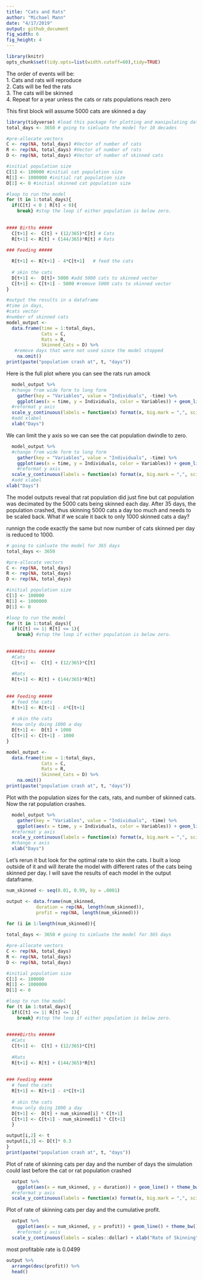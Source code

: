 ```yaml
---
title: "Cats and Rats"
author: "Michael Mann"
date: "4/17/2019"
output: github_document
fig_width: 6
fig_height: 4 
---
```


```r
library(knitr)
opts_chunk$set(tidy.opts=list(width.cutoff=60),tidy=TRUE)
```

The order of events will be:  
1.  Cats and rats will reproduce  
2.  Cats will be fed the rats  
3.  The cats will be skinned  
4.  Repeat for a year unless the cats or rats populations reach zero  
  
This first block will assume 5000 cats are skinned a day
```r
library(tidyverse) #load this package for plotting and manipulating data
total_days <- 3650 # going to simluate the model for 10 decades

#pre-allocate vectors
C <- rep(NA, total_days) #Vector of number of cats
R <- rep(NA, total_days) #Vector of number of rats
D <- rep(NA, total_days) #Vector of number of skinned cats

#initial population size
C[1] <- 100000 #initial cat population size
R[1] <- 1000000 #initial rat population size
D[1] <- 0 #initial skinned cat population size

#loop to run the model
for (t in 1:total_days){
  if(C[t] < 0 | R[t] < 0){
    break} #stop the loop if either population is below zero.
  
  
#### Births #####
  C[t+1] <-  C[t] + (12/365)*C[t] # Cats
  R[t+1] <- R[t] + (144/365)*R[t] # Rats
  
### Feeding #####

  R[t+1] <- R[t+1] - 4*C[t+1]   # feed the cats
  
  # skin the cats
  D[t+1] <-  D[t]+ 5000 #add 5000 cats to skinned vector
  C[t+1] <- C[t+1] - 5000 #remove 5000 cats to skinned vector
}

#output the results in a dataframe 
#time in days, 
#cats vector
#number of skinned cats
model_output <- 
  data.frame(time = 1:total_days, 
             Cats = C, 
             Rats = R, 
             Skinned_Cats = D) %>%
   #remove days that were not used since the model stopped
    na.omit()
print(paste("population crash at", t, "days"))
```


Here is the full plot where you can see the rats run amock
```r
  model_output %>%
  #change from wide form to long form
    gather(key = "Variables", value = "Individuals", -time) %>% 
    ggplot(aes(x = time, y = Individuals, color = Variables)) + geom_line() + theme_bw() +
  #reformat y axis
  scale_y_continuous(labels = function(x) format(x, big.mark = ",", scientific = F)) + 
  #add xlabel
  xlab("Days")
```


We can limit the y axis so we can see the cat population dwindle to zero. 
```r
  model_output %>%
  #change from wide form to long form
    gather(key = "Variables", value = "Individuals", -time) %>% 
    ggplot(aes(x = time, y = Individuals, color = Variables)) + geom_line() + theme_bw() + 
    #reformat y axis
  scale_y_continuous(labels = function(x) format(x, big.mark = ",", scientific = F), limits = c(0, 1000000)) +
  #add xlabel
xlab("Days")

```

The model outputs reveal that rat population did just fine but cat population was decimated by the 5000 cats being skinned each day. After 35 days, the population crashed, thus skinning 5000 cats a day too much and needs to be scaled back. What if we scale it back to only 1000 skinned cats a day?


runnign the code exactly the same but now number of cats skinned per day is reduced to 1000.
```r
# going to simluate the model for 365 days
total_days <- 3650 

#pre-allocate vectors
C <- rep(NA, total_days)
R <- rep(NA, total_days)
D <- rep(NA, total_days)

#initial population size
C[1] <- 100000
R[1] <- 1000000
D[1] <- 0

#loop to run the model
for (t in 1:total_days){
  if(C[t] <= 1| R[t] <= 1){
    break} #stop the loop if either population is below zero.
  
  
#####Births ######
  #Cats
  C[t+1] <-  C[t] + (12/365)*C[t] 
  
  #Rats
  R[t+1] <- R[t] + (144/365)*R[t] 
  
  
### Feeding #####
  # feed the cats
  R[t+1] <- R[t+1] - 4*C[t+1]
  
  # skin the cats
  #now only doing 1000 a day
  D[t+1] <-  D[t] + 1000
  C[t+1] <- C[t+1] - 1000
}

model_output <- 
  data.frame(time = 1:total_days, 
             Cats = C, 
             Rats = R, 
             Skinned_Cats = D) %>%
    na.omit()
print(paste("population crash at", t, "days"))
```

Plot with the population sizes for the cats, rats, and number of skinned cats. 
Now the rat population crashes.
```r
  model_output %>%
    gather(key = "Variables", value = "Individuals", -time) %>%
    ggplot(aes(x = time, y = Individuals, color = Variables)) + geom_line() + theme_bw() +
  #reformat y axis
  scale_y_continuous(labels = function(x) format(x, big.mark = ",", scientific = FALSE)) + 
  #change x axis
  xlab("Days")

```

Let's rerun it but look for the optimal rate to skin the cats. I built a loop outside of it and will iterate the model with different rates of the cats being skinned per day. I will save the results of each model in the output dataframe. 
```r

num_skinned <- seq(0.01, 0.99, by = .0001)

output <- data.frame(num_skinned, 
           duration = rep(NA, length(num_skinned)), 
           profit = rep(NA, length(num_skinned)))

for (i in 1:length(num_skinned)){
  
total_days <- 3650 # going to simluate the model for 365 days

#pre-allocate vectors
C <- rep(NA, total_days)
R <- rep(NA, total_days)
D <- rep(NA, total_days)

#initial population size
C[1] <- 100000
R[1] <- 1000000
D[1] <- 0

#loop to run the model
for (t in 1:total_days){
  if(C[t] <= 1| R[t] <= 1){
    break} #stop the loop if either population is below zero.
  
  
#####Births ######
  #Cats
  C[t+1] <-  C[t] + (12/365)*C[t] 
  
  #Rats
  R[t+1] <- R[t] + (144/365)*R[t] 
  
  
### Feeding #####
  # feed the cats
  R[t+1] <- R[t+1] - 4*C[t+1]
  
  # skin the cats
  #now only doing 1000 a day
  D[t+1] <-  D[t] + num_skinned[i] * C[t+1]
  C[t+1] <- C[t+1] - num_skinned[i] * C[t+1]
  }

output[i,2] <- t
output[i,3] <- D[t]* 0.3  
}
print(paste("population crash at", t, "days"))
```


Plot of rate of skinning cats per day and the number of days the simulation could last before the cat or rat population crashed
```r
  output %>%
    ggplot(aes(x = num_skinned, y = duration)) + geom_line() + theme_bw() + 
  #reformat y axis
  scale_y_continuous(labels = function(x) format(x, big.mark = ",", scientific = FALSE)) + xlab("Rate of Skinning")

```

Plot of rate of skinning cats per day and the cumulative profit. 
```r
  output %>%
    ggplot(aes(x = num_skinned, y = profit)) + geom_line() + theme_bw() + 
    #reformat y axis
  scale_y_continuous(labels = scales::dollar) + xlab("Rate of Skinning")
```

most profitable rate is 0.0499
```r
output %>%
  arrange(desc(profit)) %>%
  head()
```
